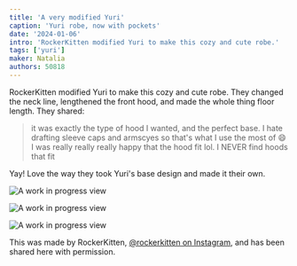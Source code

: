 ```yaml
---
title: 'A very modified Yuri'
caption: 'Yuri robe, now with pockets'
date: '2024-01-06'
intro: 'RockerKitten modified Yuri to make this cozy and cute robe.'
tags: ['yuri']
maker: Natalia
authors: 50818
---
```


<!-- truncate -->

RockerKitten modified Yuri to make this cozy and cute robe. They changed the neck line, lengthened the front hood, and made the whole thing floor length. They shared:

> it was exactly the type of hood I wanted, and the perfect base. I hate drafting sleeve caps and armscyes so that's what I use the most of 😄
> I was really really really happy that the hood fit lol. I NEVER find hoods that fit

Yay! Love the way they took Yuri's base design and made it their own.

![A work in progress view](https://imagedelivery.net/ouSuR9yY1bHt-fuAokSA5Q/showcase-a-very-modified-yuri-1/public 'A work in progress view')

![A work in progress view](https://imagedelivery.net/ouSuR9yY1bHt-fuAokSA5Q/showcase-a-very-modified-yuri-2/public 'A work in progress view')

![A work in progress view](https://imagedelivery.net/ouSuR9yY1bHt-fuAokSA5Q/showcase-a-very-modified-yuri-3/public 'A work in progress view')

This was made by RockerKitten, [@rockerkitten on Instagram](https://www.instagram.com/rockerkitten/), and has been shared here with permission.
